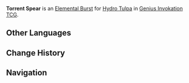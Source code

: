 {{Genius Invokation TCG Skill Infobox
|image      = Torrent Spear Character Card Skill.png
|type       = Elemental Burst
|character  = Hydro Tulpa
|element    = 
|energy     = 3
|effect     = Deal {{Color|Hydro DMG}}. All of your Summons deal +2 DMG and +2 healing, and their End of Round effects are immediately triggered once.
|order      = 2
}}
'''Torrent Spear''' is an [[Character Card Elemental Burst|Elemental Burst]] for [[Hydro Tulpa (Character Card)|Hydro Tulpa]] in [[Genius Invokation TCG]].

==Other Languages==
{{Other Languages
|en       = Torrent Spear
|zhs      = 怒涛投枪
|zhs_rm   = Nùtāo Tóuqiāng
|zht      = 怒濤投槍
|zht_rm   = Nùtāo Tóuqiāng
|zh_tl    = Spear Throw of Raging Waves
|ja       = 怒涛の槍
|ja_rm    = Dotou no Yari
|ja_tl    = Torrent Spear
|ko       = 성난 파도의 투창
|ko_tl    = 
|es       = Lanza torrencial
|es_tl    = Torrential Spear
|fr       = Lance de torrent
|fr_tl    = Torrent Spear
|ru       = Копьё потока
|ru_tl    = 
|th       = Torrent Spear
|vi       = Ngọn Thương Sóng Dữ
|vi_tl    = 
|de       = Sturzbachspeer
|de_tl    = Torrent Spear
|id       = Torrent Spear
|pt       = Lança das Águas Furiosas
|pt_tl    = 
|tr       = Akıntı Mızrağı
|tr_tl    = 
|it       = Lancia torrenziale
|it_tl    = 
}}

==Change History==
{{Change History|5.4}}

==Navigation==
{{Genius Invokation TCG Skill Navbox|Hydro Tulpa}}